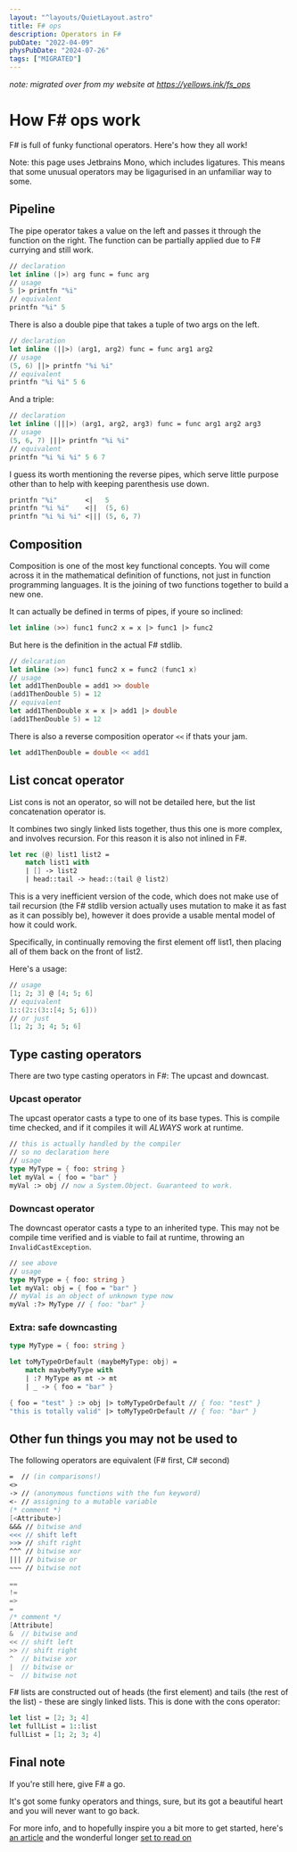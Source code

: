 ```yaml
---
layout: "^layouts/QuietLayout.astro"
title: F# ops
description: Operators in F#
pubDate: "2022-04-09"
physPubDate: "2024-07-26"
tags: ["MIGRATED"]
---
```



*note: migrated over from my website at https://yellows.ink/fs_ops*

# How F# ops work

F# is full of funky functional operators. Here's how they all work!

Note: this page uses Jetbrains Mono, which includes ligatures.
This means that some unusual operators may be ligagurised in an
unfamiliar way to some.

<LigatureComparer ops="|> ||> |||> <| <|| <||| <>" />

## Pipeline

The pipe operator takes a value on the left and passes it through
the function on the right. The function can be partially applied
due to F# currying and still work.
```fsharp
// declaration
let inline (|>) arg func = func arg
// usage
5 |> printfn "%i"
// equivalent
printfn "%i" 5
```

There is also a double pipe that takes a tuple of two args on the left.
```fsharp
// declaration
let inline (||>) (arg1, arg2) func = func arg1 arg2
// usage
(5, 6) ||> printfn "%i %i"
// equivalent
printfn "%i %i" 5 6
```

And a triple:
```fsharp
// declaration
let inline (|||>) (arg1, arg2, arg3) func = func arg1 arg2 arg3
// usage
(5, 6, 7) |||> printfn "%i %i"
// equivalent
printfn "%i %i %i" 5 6 7
```

I guess its worth mentioning the reverse pipes, which serve little
purpose other than to help with keeping parenthesis use down.
```fsharp
printfn "%i"       <|   5
printfn "%i %i"    <||  (5, 6)
printfn "%i %i %i" <||| (5, 6, 7)
```

## Composition

Composition is one of the most key functional concepts.
You will come across it in the mathematical definition of functions,
not just in function programming languages.
It is the joining of two functions together to build a new one.

It can actually be defined in terms of pipes, if youre so inclined:
```fsharp
let inline (>>) func1 func2 x = x |> func1 |> func2
```

But here is the definition in the actual F# stdlib.
```fsharp
// delcaration
let inline (>>) func1 func2 x = func2 (func1 x)
// usage
let add1ThenDouble = add1 >> double
(add1ThenDouble 5) = 12
// equivalent
let add1ThenDouble x = x |> add1 |> double
(add1ThenDouble 5) = 12
```

There is also a reverse composition operator `<<` if thats your jam.
```fsharp
let add1ThenDouble = double << add1
```

## List concat operator

List cons is not an operator, so will not be detailed here,
but the list concatenation operator is.

It combines two singly linked lists together, thus this one
is more complex, and involves recursion.
For this reason it is also not inlined in F#.

```fsharp
let rec (@) list1 list2 =
	match list1 with
	| [] -> list2
	| head::tail -> head::(tail @ list2)
```

This is a very inefficient version of the code, which does not
make use of tail recursion (the F# stdlib version actually uses
mutation to make it as fast as it can possibly be), however it does
provide a usable mental model of how it could work.

Specifically, in continually removing the first element off list1,
then placing all of them back on the front of list2.

Here's a usage:
```fsharp
// usage
[1; 2; 3] @ [4; 5; 6]
// equivalent
1::(2::(3::[4; 5; 6]))
// or just
[1; 2; 3; 4; 5; 6]
```

## Type casting operators
There are two type casting operators in F#: The upcast and downcast.

### Upcast operator

The upcast operator casts a type to one of its base types.
This is compile time checked, and if it compiles it will
*ALWAYS* work at runtime.

```fsharp
// this is actually handled by the compiler
// so no declaration here
// usage
type MyType = { foo: string }
let myVal = { foo = "bar" }
myVal :> obj // now a System.Object. Guaranteed to work.
```

### Downcast operator

The downcast operator casts a type to an inherited type.
This may not be compile time verified and is viable to fail at
runtime, throwing an `InvalidCastException`.

```fsharp
// see above
// usage
type MyType = { foo: string }
let myVal: obj = { foo = "bar" }
// myVal is an object of unknown type now
myVal :?> MyType // { foo: "bar" }
```

### Extra: safe downcasting
```fsharp
type MyType = { foo: string }

let toMyTypeOrDefault (maybeMyType: obj) =
	match maybeMyType with
	| :? MyType as mt -> mt
	| _ -> { foo = "bar" }

{ foo = "test" } :> obj |> toMyTypeOrDefault // { foo: "test" }
"this is totally valid" |> toMyTypeOrDefault // { foo: "bar" }
```

## Other fun things you may not be used to
The following operators are equivalent (F# first, C# second)
```fsharp
=  // (in comparisons!)
<>
-> // (anonymous functions with the fun keyword)
<- // assigning to a mutable variable
(* comment *)
[<Attribute>]
&&& // bitwise and
<<< // shift left
>>> // shift right
^^^ // bitwise xor
||| // bitwise or
~~~ // bitwise not
```
```csharp
==
!=
=>
=
/* comment */
[Attribute]
&  // bitwise and
<< // shift left
>> // shift right
^  // bitwise xor
|  // bitwise or
~  // bitwise not
```

F# lists are constructed out of heads (the first element)
and tails (the rest of the list) - these are singly linked lists.
This is done with the cons operator:
```fsharp
let list = [2; 3; 4]
let fullList = 1::list
fullList = [1; 2; 3; 4]
```

## Final note

If you're still here, give F# a go.

It's got some funky operators and things, sure,
but its got a beautiful heart and you will never want to go back.

For more info, and to hopefully inspire you a bit more to get
started, here's
[an article](https://fsharpforfunandprofit.com/why-use-fsharp/)
and the wonderful longer [set to read on](https://fsharpforfunandprofit.com/series/why-use-fsharp/)
